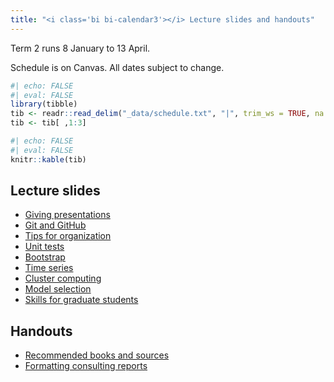 ```yaml
---
title: "<i class='bi bi-calendar3'></i> Lecture slides and handouts"
---
```



::: .callout-note
Term 2 runs 8 January to 13 April. 
:::

::: {.callout-warning}
Schedule is on Canvas. All dates subject to change.
:::

```r
#| echo: FALSE
#| eval: FALSE
library(tibble)
tib <- readr::read_delim("_data/schedule.txt", "|", trim_ws = TRUE, na = "NA")
tib <- tib[ ,1:3]
```

```r
#| echo: FALSE
#| eval: FALSE
knitr::kable(tib)
```


## Lecture slides

* [Giving presentations](slides/presentations.qmd)
* [Git and GitHub](slides/git.qmd)
* [Tips for organization](slides/organization.qmd)
* [Unit tests](slides/unit-tests.qmd)
* [Bootstrap](slides/bootstrap.qmd)
* [Time series](slides/time-series.qmd)
* [Cluster computing](slides/cluster-computing.qmd)
* [Model selection](slides/models-and-regularization.qmd)
* [Skills for graduate students](slides/grad-school.qmd)

## Handouts

* [Recommended books and sources](handouts/reference-books.qmd)
* [Formatting consulting reports](handouts/report-formatting.qmd)


<!--


## Guest lecturers

-->
